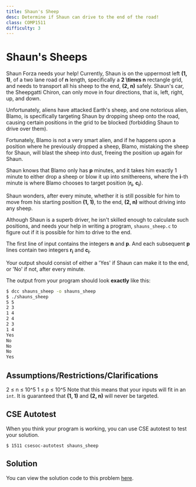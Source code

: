 ```yaml
---
title: Shaun's Sheep
desc: Determine if Shaun can drive to the end of the road!
class: COMP1511
difficulty: 3
---
```


# Shaun's Sheeps

Shaun Forza needs your help! Currently, Shaun is on the uppermost left **(1, 1)**, of a two lane road of **n** length, specifically a **2 \times n** rectangle grid, and needs to transport all his sheep to the end, **(2, n)** safely. Shaun's car, the Sheepgatti Chiron, can only move in four directions, that is, left, right, up, and down.

Unfortunately, aliens have attacked Earth's sheep, and one notorious alien, Blamo, is specifically targeting Shaun by dropping sheep onto the road, causing certain positions in the grid to be blocked (forbidding Shaun to drive over them).

Fortunately, Blamo is not a very smart alien, and if he happens upon a position where he previously dropped a sheep, Blamo, mistaking the sheep for Shaun, will blast the sheep into dust, freeing the position up again for Shaun.

Shaun knows that Blamo only has **p** minutes, and it takes him exactly 1 minute to either drop a sheep or blow it up into smithereens, where the **i**-th minute is where Blamo chooses to target position (**r<sub>i</sub>**, **c<sub>i</sub>**).

Shaun wonders, after every minute, whether it is still possible for him to move from his starting position **(1, 1)**, to the end, **(2, n)** without driving into any sheep.

Although Shaun is a superb driver, he isn't skilled enough to calculate such positions, and needs your help in writing a program, `shauns_sheep.c` to figure out if it is possible for him to drive to the end.

The first line of input contains the integers **n** and **p**.
And each subsequent **p** lines contain two integers **r<sub>i</sub>** and **c<sub>i</sub>**.

Your output should consist of either a 'Yes' if Shaun can make it to the end, or 'No' if not, after every minute.

The output from your program should look **exactly** like this:

```bash
$ dcc shauns_sheep -o shauns_sheep
$ ./shauns_sheep
5 5
2 3
1 4
2 4
2 3
1 4
Yes
No
No
No
Yes
```

## Assumptions/Restrictions/Clarifications

2 ≤ n ≤ 10^5
1 ≤ p ≤ 10^5
Note that this means that your inputs will fit in an `int`.
It is guaranteed that **(1, 1)** and **(2, n)** will never be targeted.

## CSE Autotest

When you think your program is working, you can use CSE autotest to test your solution.

```bash:~/1511-revision/shauns_sheep
$ 1511 csesoc-autotest shauns_sheep
```

## Solution

You can view the solution code to this problem [here](https://github.com/csesoc/comp1511-revision-t1-2022/blob/master/solutions/shauns_sheep).
